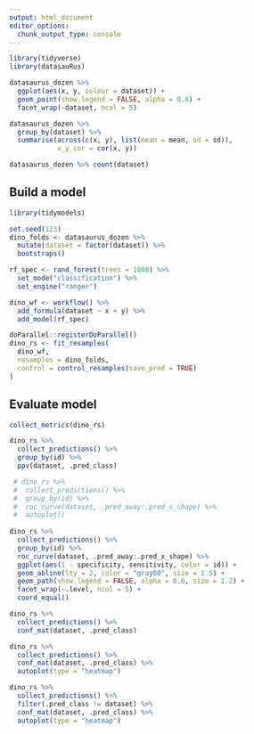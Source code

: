 ```yaml
---
output: html_document
editor_options: 
  chunk_output_type: console
---
```

```r
library(tidyverse)
library(datasauRus)

datasaurus_dozen %>% 
  ggplot(aes(x, y, colour = dataset)) +
  geom_point(show.legend = FALSE, alpha = 0.8) +
  facet_wrap(~dataset, ncol = 5)

datasaurus_dozen %>% 
  group_by(dataset) %>% 
  summarise(across(c(x, y), list(mean = mean, sd = sd)),
            x_y_cor = cor(x, y))
```

```r
datasaurus_dozen %>% count(dataset)
```
## Build a model
```r
library(tidymodels)

set.seed(123)
dino_folds <- datasaurus_dozen %>% 
  mutate(dataset = factor(dataset)) %>% 
  bootstraps()
```

```r
rf_spec <- rand_forest(trees = 1000) %>% 
  set_mode("classification") %>% 
  set_engine("ranger")

dino_wf <- workflow() %>% 
  add_formula(dataset ~ x + y) %>% 
  add_model(rf_spec)
```

```r
doParallel::registerDoParallel()
dino_rs <- fit_resamples(
  dino_wf,
  resamples = dino_folds,
  control = control_resamples(save_pred = TRUE)
)
```
## Evaluate model
```r
collect_metrics(dino_rs)
```

```r
dino_rs %>% 
  collect_predictions() %>% 
  group_by(id) %>% 
  ppv(dataset, .pred_class)
```

```r

 # dino_rs %>% 
 #  collect_predictions() %>% 
 #  group_by(id) %>% 
 #  roc_curve(dataset, .pred_away:.pred_x_shape) %>% 
 #  autoplot()
 
dino_rs %>% 
  collect_predictions() %>% 
  group_by(id) %>% 
  roc_curve(dataset, .pred_away:.pred_x_shape) %>% 
  ggplot(aes(1 - specificity, sensitivity, color = id)) +
  geom_abline(lty = 2, color = "gray80", size = 1.5) +
  geom_path(show.legend = FALSE, alpha = 0.6, size = 1.2) +
  facet_wrap(~.level, ncol = 5) +
  coord_equal()
```

```r
dino_rs %>% 
  collect_predictions() %>% 
  conf_mat(dataset, .pred_class)
```

```r
dino_rs %>% 
  collect_predictions() %>% 
  conf_mat(dataset, .pred_class) %>% 
  autoplot(type = "heatmap")
```

```r
dino_rs %>% 
  collect_predictions() %>% 
  filter(.pred_class != dataset) %>% 
  conf_mat(dataset, .pred_class) %>% 
  autoplot(type = "heatmap")
```




















